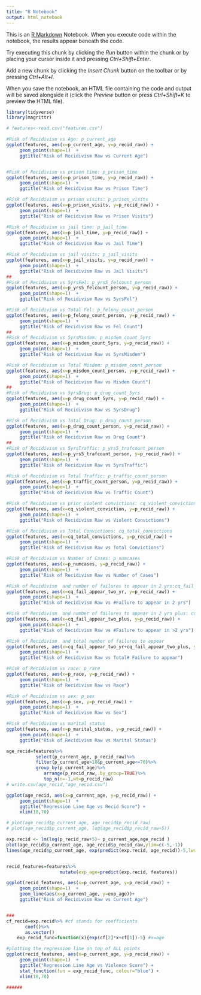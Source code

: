 ```yaml
---
title: "R Notebook"
output: html_notebook
---
```


This is an [R Markdown](http://rmarkdown.rstudio.com) Notebook. When you execute code within the notebook, the results appear beneath the code. 

Try executing this chunk by clicking the *Run* button within the chunk or by placing your cursor inside it and pressing *Ctrl+Shift+Enter*. 

Add a new chunk by clicking the *Insert Chunk* button on the toolbar or by pressing *Ctrl+Alt+I*.

When you save the notebook, an HTML file containing the code and output will be saved alongside it (click the *Preview* button or press *Ctrl+Shift+K* to preview the HTML file).


```r
library(tidyverse)
library(magrittr)

# features<-read.csv("features.csv")
```


```r
#Risk of Recidivism vs Age: p_current_age
ggplot(features, aes(x=p_current_age, y=p_recid_raw)) +
     geom_point(shape=1)  +
     ggtitle("Risk of Recidivism Raw vs Current Age")


#Risk of Recidivism vs prison time: p_prison_time
ggplot(features, aes(x=p_prison_time, y=p_recid_raw)) +
     geom_point(shape=1)  +
     ggtitle("Risk of Recidivism Raw vs Prison Time")

#Risk of Recidivism vs prison visits: p_prison_visits
ggplot(features, aes(x=p_prison_visits, y=p_recid_raw)) +
     geom_point(shape=1)  +
     ggtitle("Risk of Recidivism Raw vs Prison Visits")

#Risk of Recidivism vs jail time: p_jail_time
ggplot(features, aes(x=p_jail_time, y=p_recid_raw)) +
     geom_point(shape=1)  +
     ggtitle("Risk of Recidivism Raw vs Jail Time")

#Risk of Recidivism vs jail visits: p_jail_visits
ggplot(features, aes(x=p_jail_visits, y=p_recid_raw)) +
     geom_point(shape=1)  +
     ggtitle("Risk of Recidivism Raw vs Jail Visits")
##
#Risk of Recidivism vs 5yrsFel: p_yrs5_felcount_person
ggplot(features, aes(x=p_yrs5_felcount_person, y=p_recid_raw)) +
     geom_point(shape=1)  +
     ggtitle("Risk of Recidivism Raw vs 5yrsFel")

#Risk of Recidivism vs Total Fel: p_felony_count_person
ggplot(features, aes(x=p_felony_count_person, y=p_recid_raw)) +
     geom_point(shape=1)  +
     ggtitle("Risk of Recidivism Raw vs Fel Count")
##
#Risk of Recidivism vs 5yrsMisdem: p_misdem_count_5yrs
ggplot(features, aes(x=p_misdem_count_5yrs, y=p_recid_raw)) +
     geom_point(shape=1)  +
     ggtitle("Risk of Recidivism Raw vs 5yrsMisdem")

#Risk of Recidivism vs Total Misdem: p_misdem_count_person
ggplot(features, aes(x=p_misdem_count_person, y=p_recid_raw)) +
     geom_point(shape=1)  +
     ggtitle("Risk of Recidivism Raw vs Misdem Count")
##
#Risk of Recidivism vs 5yrsDrug: p_drug_count_5yrs
ggplot(features, aes(x=p_drug_count_5yrs, y=p_recid_raw)) +
     geom_point(shape=1)  +
     ggtitle("Risk of Recidivism Raw vs 5yrsDrug")

#Risk of Recidivism vs Total Drug: p_drug_count_person
ggplot(features, aes(x=p_drug_count_person, y=p_recid_raw)) +
     geom_point(shape=1)  +
     ggtitle("Risk of Recidivism Raw vs Drug Count")
##
#Risk of Recidivism vs 5yrsTraffic: p_yrs5_trafcount_person
ggplot(features, aes(x=p_yrs5_trafcount_person, y=p_recid_raw)) +
     geom_point(shape=1)  +
     ggtitle("Risk of Recidivism Raw vs 5yrsTraffic")

#Risk of Recidivism vs Total Traffic: p_traffic_count_person
ggplot(features, aes(x=p_traffic_count_person, y=p_recid_raw)) +
     geom_point(shape=1)  +
     ggtitle("Risk of Recidivism Raw vs Traffic Count")

#Risk of Recidivism vs prior violent convictions: cq_violent_conviction
ggplot(features, aes(x=cq_violent_conviction, y=p_recid_raw)) +
     geom_point(shape=1)  +
     ggtitle("Risk of Recidivism Raw vs Violent Convictions")

#Risk of Recidivism vs Total Convictions: cq_total_convictions
ggplot(features, aes(x=cq_total_convictions, y=p_recid_raw)) +
     geom_point(shape=1)  +
     ggtitle("Risk of Recidivism Raw vs Total Convictions")

#Risk of Recidivism vs Number of Cases: p_numcases
ggplot(features, aes(x=p_numcases, y=p_recid_raw)) +
     geom_point(shape=1)  +
     ggtitle("Risk of Recidivism Raw vs Number of Cases")

#Risk of Recidivism  and number of failures to appear in 2 yrs:cq_fail_appear_two_yr
ggplot(features, aes(x=cq_fail_appear_two_yr, y=p_recid_raw)) +
     geom_point(shape=1)  +
     ggtitle("Risk of Recidivism Raw vs #Failure to appear in 2 yrs")

#Risk of Recidivism  and number of failures to appear in 2 yrs plus: cq_fail_appear_two_plus
ggplot(features, aes(x=cq_fail_appear_two_plus, y=p_recid_raw)) +
     geom_point(shape=1)  +
     ggtitle("Risk of Recidivism Raw vs #Failure to appear in >2 yrs")

#Risk of Recidivism  and total number of failures to appear 
ggplot(features, aes(x=cq_fail_appear_two_yr+cq_fail_appear_two_plus, y=p_recid_raw)) +
     geom_point(shape=1)  +
     ggtitle("Risk of Recidivism Raw vs Total# Failure to appear")

#Risk of Recidivism vs race: p_race
ggplot(features, aes(x=p_race, y=p_recid_raw)) +
     geom_point(shape=1)  +
     ggtitle("Risk of Recidivism Raw vs Race")

#Risk of Recidivism vs sex: p_sex
ggplot(features, aes(x=p_sex, y=p_recid_raw)) +
     geom_point(shape=1)  +
     ggtitle("Risk of Recidivism Raw vs Sex")

#Risk of Recidivism vs marital status
ggplot(features, aes(x=p_marital_status, y=p_recid_raw)) +
     geom_point(shape=1)  +
     ggtitle("Risk of Recidivism Raw vs Marital Status")

```



```r
age_recid=features%>%
           select(p_current_age, p_recid_raw)%>%
           filter(p_current_age>18&p_current_age<=70)%>%
           group_by(p_current_age)%>%
              arrange(p_recid_raw,.by_group=TRUE)%>%
              top_n(n=-1,wt=p_recid_raw)
# write.csv(age_recid,"age_recid.csv")

ggplot(age_recid, aes(x=p_current_age, y=p_recid_raw)) +
     geom_point(shape=1)  +
     ggtitle("Regression Line Age vs Recid Score") +
     xlim(18,70)

# plot(age_recid$p_current_age, age_recid$p_recid_raw)
# plot(age_recid$p_current_age, log(age_recid$p_recid_raw+5))

exp.recid <- lm(log(p_recid_raw+5)~ p_current_age,age_recid )
plot(age_recid$p_current_age, age_recid$p_recid_raw,ylim=c(-5,-1))
lines(age_recid$p_current_age, exp(predict(exp.recid, age_recid))-5,lwd=2, col = "blue", xlab = "p_current_age", ylab = "Recid Raw Score")


recid_features=features%>%
                    mutate(exp_age=predict(exp.recid, features))

ggplot(recid_features, aes(x=p_current_age, y=p_recid_raw)) +
     geom_point(shape=1)  +
     geom_line(aes(x=p_current_age, y=exp_age))+
     ggtitle("Risk of Recidivism Raw vs Current Age")


###
cf_recid=exp.recid%>% #cf stands for coefficients
       coef()%>%
       as.vector()
    exp_recid_func=function(x){exp(cf[2]*x+cf[1])-5} #x=age

#plotting the regression line on top of ALL points
ggplot(recid_features, aes(x=p_current_age, y=p_recid_raw)) +
     geom_point(shape=1)  +
     ggtitle("Regression Line Age vs Violence Score") +
     stat_function(fun = exp_recid_func, colour="blue") +  
     xlim(18,70)

######



```



























